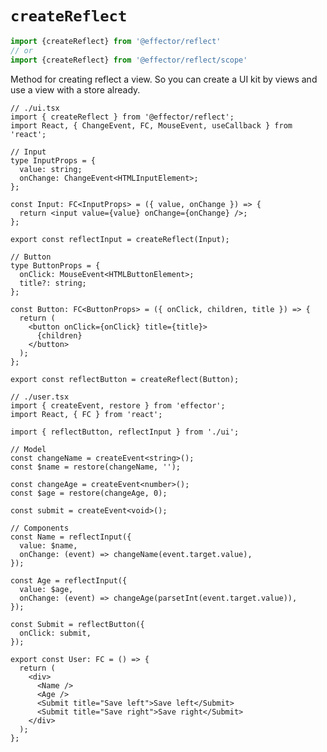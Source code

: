 
# `createReflect`

```ts
import {createReflect} from '@effector/reflect'
// or
import {createReflect} from '@effector/reflect/scope'
```

Method for creating reflect a view. So you can create a UI kit by views and use a view with a store already.

```tsx
// ./ui.tsx
import { createReflect } from '@effector/reflect';
import React, { ChangeEvent, FC, MouseEvent, useCallback } from 'react';

// Input
type InputProps = {
  value: string;
  onChange: ChangeEvent<HTMLInputElement>;
};

const Input: FC<InputProps> = ({ value, onChange }) => {
  return <input value={value} onChange={onChange} />;
};

export const reflectInput = createReflect(Input);

// Button
type ButtonProps = {
  onClick: MouseEvent<HTMLButtonElement>;
  title?: string;
};

const Button: FC<ButtonProps> = ({ onClick, children, title }) => {
  return (
    <button onClick={onClick} title={title}>
      {children}
    </button>
  );
};

export const reflectButton = createReflect(Button);
```

```tsx
// ./user.tsx
import { createEvent, restore } from 'effector';
import React, { FC } from 'react';

import { reflectButton, reflectInput } from './ui';

// Model
const changeName = createEvent<string>();
const $name = restore(changeName, '');

const changeAge = createEvent<number>();
const $age = restore(changeAge, 0);

const submit = createEvent<void>();

// Components
const Name = reflectInput({
  value: $name,
  onChange: (event) => changeName(event.target.value),
});

const Age = reflectInput({
  value: $age,
  onChange: (event) => changeAge(parsetInt(event.target.value)),
});

const Submit = reflectButton({
  onClick: submit,
});

export const User: FC = () => {
  return (
    <div>
      <Name />
      <Age />
      <Submit title="Save left">Save left</Submit>
      <Submit title="Save right">Save right</Submit>
    </div>
  );
};
```

